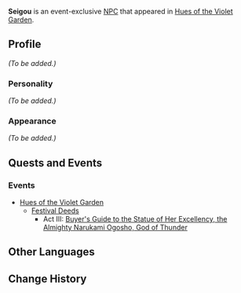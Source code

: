 {{Meta
<!-- Remove this template after adding the missing info -->
|missing_NPC_profile  = yes
}}
{{Character Infobox
|type             = Event NPC
|image            = NPC Seigou.png
|region           = Inazuma
}}
'''Seigou''' is an event-exclusive [[NPC]] that appeared in [[Hues of the Violet Garden]].

==Profile==
<!-- detailed story/lore information goes here -->
''(To be added.)''

===Personality===
''(To be added.)''

===Appearance===
''(To be added.)''

==Quests and Events==
===Events===
* [[Hues of the Violet Garden]]
**[[Festival Deeds]]
*** Act III: [[Buyer's Guide to the Statue of Her Excellency, the Almighty Narukami Ogosho, God of Thunder]]

==Other Languages==
{{Other Languages|default_hidden = 1
|en      = Seigou
|zhs     = 清刚
|zhs_rm  = Qīnggāng
|zht     = 清剛
|zht_rm  = Qīnggāng
|ja      = 清剛
|ja_rm   = Seigou
|ko      = 세이고
|ko_rm   = Seigo
|es      = Seigou
|fr      = Seigou
|ru      = Сэйго
|th      = Seigou
|vi      = Seigou
|de      = Seigou
|id      = Seigou
|pt      = Seigou
}}

==Change History==
{{Change History|2.6}}